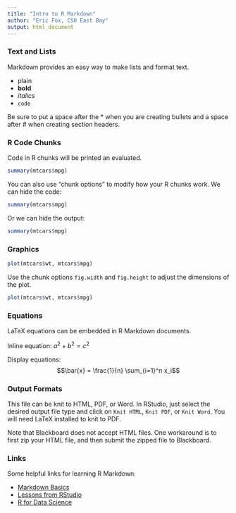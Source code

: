 ```yaml
---
title: "Intro to R Markdown"
author: "Eric Fox, CSU East Bay"
output: html_document
---
```


### Text and Lists

Markdown provides an easy way to make lists and format text.

* plain  
* **bold**
* *italics*
* `code`

Be sure to put a space after the * when you are creating bullets and a space after # when creating section headers.

### R Code Chunks

Code in R chunks will be printed an evaluated.

```r
summary(mtcars$mpg)
```

You can also use "chunk options" to modify how your R chunks work.  We can hide the code:

```r
summary(mtcars$mpg)
```

Or we can hide the output:

```r
summary(mtcars$mpg)
```

### Graphics

```r
plot(mtcars$wt, mtcars$mpg)
```

Use the chunk options `fig.width` and `fig.height` to adjust the dimensions of the plot.

```r
plot(mtcars$wt, mtcars$mpg)
```

### Equations

LaTeX equations can be embedded in R Markdown documents.

Inline equation: $a^2 + b^2 = c^2$

Display equations:
$$\bar{x} = \frac{1}{n} \sum_{i=1}^n x_i$$

### Output Formats

This file can be knit to HTML, PDF, or Word.  In RStudio, just select the desired 
output file type and click on `Knit HTML`, `Knit PDF`, or `Knit Word`.  You will need LaTeX installed to knit to PDF.  

Note that Blackboard does not accept HTML files.  One workaround is to first zip your HTML file, and then submit the zipped file to Blackboard.

### Links

Some helpful links for learning R Markdown:

* [Markdown Basics](https://rmarkdown.rstudio.com/authoring_basics.html)
* [Lessons from RStudio](https://rmarkdown.rstudio.com/lesson-1.html)
* [R for Data Science](https://r4ds.had.co.nz/r-markdown.html)





